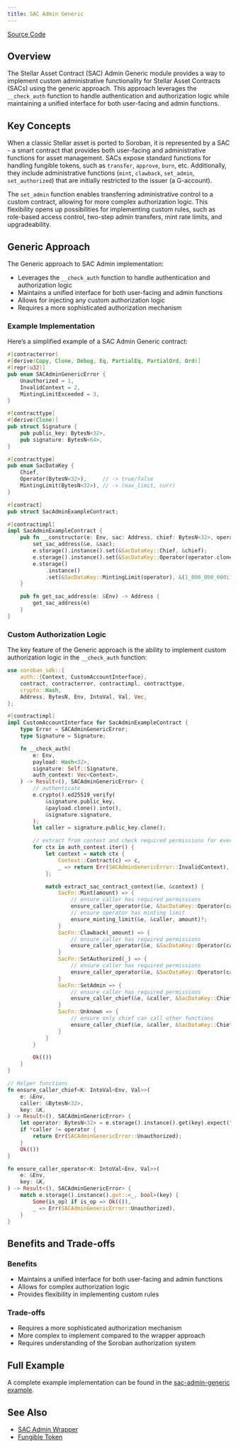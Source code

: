 ```yaml
---
title: SAC Admin Generic
---
```


[Source Code](https://github.com/OpenZeppelin/stellar-contracts/tree/main/packages/tokens/src/fungible/utils/sac_admin_generic)

## Overview

The Stellar Asset Contract (SAC) Admin Generic module provides a way to implement custom administrative
functionality for Stellar Asset Contracts (SACs) using the generic approach. This approach leverages the
`__check_auth` function to handle authentication and authorization logic while maintaining a unified
interface for both user-facing and admin functions.

## Key Concepts

When a classic Stellar asset is ported to Soroban, it is represented by a SAC - a smart contract that provides
both user-facing and administrative functions for asset management. SACs expose standard functions for handling
fungible tokens, such as `transfer`, `approve`, `burn`, etc. Additionally, they include administrative functions
(`mint`, `clawback`, `set_admin`, `set_authorized`) that are initially restricted to the issuer (a G-account).

The `set_admin` function enables transferring administrative control to a custom contract, allowing for more
complex authorization logic. This flexibility opens up possibilities for implementing custom rules, such as
role-based access control, two-step admin transfers, mint rate limits, and upgradeability.

## Generic Approach

The Generic approach to SAC Admin implementation:

* Leverages the `__check_auth` function to handle authentication and authorization logic
* Maintains a unified interface for both user-facing and admin functions
* Allows for injecting any custom authorization logic
* Requires a more sophisticated authorization mechanism

### Example Implementation

Here’s a simplified example of a SAC Admin Generic contract:

```rust
#[contracterror]
#[derive(Copy, Clone, Debug, Eq, PartialEq, PartialOrd, Ord)]
#[repr(u32)]
pub enum SACAdminGenericError {
    Unauthorized = 1,
    InvalidContext = 2,
    MintingLimitExceeded = 3,
}

#[contracttype]
#[derive(Clone)]
pub struct Signature {
    pub public_key: BytesN<32>,
    pub signature: BytesN<64>,
}

#[contracttype]
pub enum SacDataKey {
    Chief,
    Operator(BytesN<32>),     // -> true/false
    MintingLimit(BytesN<32>), // -> (max_limit, curr)
}

#[contract]
pub struct SacAdminExampleContract;

#[contractimpl]
impl SacAdminExampleContract {
    pub fn __constructor(e: Env, sac: Address, chief: BytesN<32>, operator: BytesN<32>) {
        set_sac_address(&e, &sac);
        e.storage().instance().set(&SacDataKey::Chief, &chief);
        e.storage().instance().set(&SacDataKey::Operator(operator.clone()), &true);
        e.storage()
            .instance()
            .set(&SacDataKey::MintingLimit(operator), &(1_000_000_000i128, 0i128));
    }

    pub fn get_sac_address(e: &Env) -> Address {
        get_sac_address(e)
    }
}
```

### Custom Authorization Logic

The key feature of the Generic approach is the ability to implement custom authorization logic in the `__check_auth`
function:

```rust
use soroban_sdk::{
    auth::{Context, CustomAccountInterface},
    contract, contracterror, contractimpl, contracttype,
    crypto::Hash,
    Address, BytesN, Env, IntoVal, Val, Vec,
};

#[contractimpl]
impl CustomAccountInterface for SacAdminExampleContract {
    type Error = SACAdminGenericError;
    type Signature = Signature;

    fn __check_auth(
        e: Env,
        payload: Hash<32>,
        signature: Self::Signature,
        auth_context: Vec<Context>,
    ) -> Result<(), SACAdminGenericError> {
        // authenticate
        e.crypto().ed25519_verify(
            &signature.public_key,
            &payload.clone().into(),
            &signature.signature,
        );
        let caller = signature.public_key.clone();

        // extract from context and check required permissions for every function
        for ctx in auth_context.iter() {
            let context = match ctx {
                Context::Contract(c) => c,
                _ => return Err(SACAdminGenericError::InvalidContext),
            };

            match extract_sac_contract_context(&e, &context) {
                SacFn::Mint(amount) => {
                    // ensure caller has required permissions
                    ensure_caller_operator(&e, &SacDataKey::Operator(caller.clone()))?;
                    // ensure operator has minting limit
                    ensure_minting_limit(&e, &caller, amount)?;
                }
                SacFn::Clawback(_amount) => {
                    // ensure caller has required permissions
                    ensure_caller_operator(&e, &SacDataKey::Operator(caller.clone()))?;
                }
                SacFn::SetAuthorized(_) => {
                    // ensure caller has required permissions
                    ensure_caller_operator(&e, &SacDataKey::Operator(caller.clone()))?;
                }
                SacFn::SetAdmin => {
                    // ensure caller has required permissions
                    ensure_caller_chief(&e, &caller, &SacDataKey::Chief)?;
                }
                SacFn::Unknown => {
                    // ensure only chief can call other functions
                    ensure_caller_chief(&e, &caller, &SacDataKey::Chief)?
                }
            }
        }

        Ok(())
    }
}

// Helper functions
fn ensure_caller_chief<K: IntoVal<Env, Val>>(
    e: &Env,
    caller: &BytesN<32>,
    key: &K,
) -> Result<(), SACAdminGenericError> {
    let operator: BytesN<32> = e.storage().instance().get(key).expect("chief or operator not set");
    if *caller != operator {
        return Err(SACAdminGenericError::Unauthorized);
    }
    Ok(())
}

fn ensure_caller_operator<K: IntoVal<Env, Val>>(
    e: &Env,
    key: &K,
) -> Result<(), SACAdminGenericError> {
    match e.storage().instance().get::<_, bool>(key) {
        Some(is_op) if is_op => Ok(()),
        _ => Err(SACAdminGenericError::Unauthorized),
    }
}
```

## Benefits and Trade-offs

### Benefits

* Maintains a unified interface for both user-facing and admin functions
* Allows for complex authorization logic
* Provides flexibility in implementing custom rules

### Trade-offs

* Requires a more sophisticated authorization mechanism
* More complex to implement compared to the wrapper approach
* Requires understanding of the Soroban authorization system

## Full Example

A complete example implementation can be found in the
[sac-admin-generic example](https://github.com/OpenZeppelin/stellar-contracts/tree/main/examples/sac-admin-generic).

## See Also

* [SAC Admin Wrapper](tokens/fungible/sac-admin-wrapper.adoc)
* [Fungible Token](tokens/fungible/fungible.adoc)
